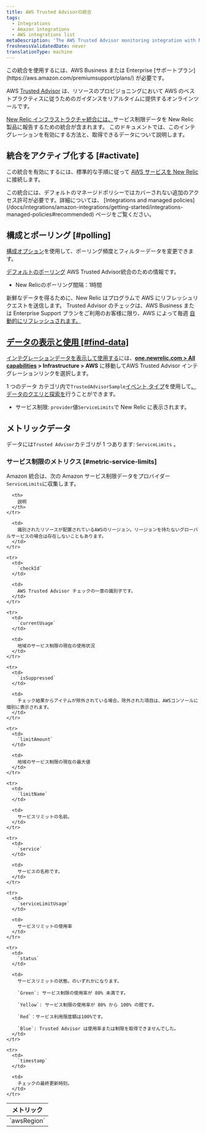 ```yaml
---
title: AWS Trusted Advisorの統合
tags:
  - Integrations
  - Amazon integrations
  - AWS integrations list
metaDescription: 'The AWS Trusted Advisor monitoring integration with New Relic: what data it reports, and how to enable it.'
freshnessValidatedDate: never
translationType: machine
---
```


<Callout variant="tip">
  この統合を使用するには、AWS Business または Enterprise [サポートプラン](https://aws.amazon.com/premiumsupport/plans/) が必要です。
</Callout>

AWS [Trusted Advisor](https://aws.amazon.com/premiumsupport/technology/trusted-advisor/) は、リソースのプロビジョニングにおいて AWS のベストプラクティスに従うためのガイダンスをリアルタイムに提供するオンラインツールです。

[New Relic インフラストラクチャ統合には、](/docs/infrastructure/introduction-infra-monitoring)サービス制限データを New Relic 製品に報告するための統合が含まれます。 このドキュメントでは、このインテグレーションを有効にする方法と、取得できるデータについて説明します。

## 統合をアクティブ化する [#activate]

この統合を有効にするには、標準的な手順に従って [AWS サービスを New Relic](/docs/infrastructure/infrastructure-integrations/getting-started/connect-aws-integrations-infrastructure) に接続します。

<Callout variant="important">
  この統合には、デフォルトのマネージドポリシーではカバーされない追加のアクセス許可が必要です。詳細については、 [Integrations and managed policies](/docs/integrations/amazon-integrations/getting-started/integrations-managed-policies#recommended) ページをご覧ください。
</Callout>

## 構成とポーリング [#polling]

[構成オプション](/docs/integrations/new-relic-integrations/getting-started/configure-polling-frequency-data-collection-cloud-integrations)を使用して、ポーリング頻度とフィルターデータを変更できます。

[デフォルトのポーリング](/docs/infrastructure/amazon-integrations/aws-integrations-list/aws-polling-intervals-infrastructure-integrations) AWS Trusted Advisor統合のための情報です。

* New Relicのポーリング間隔：1時間

新鮮なデータを得るために、New Relic はプログラムで AWS にリフレッシュリクエストを送信します。 Trusted Advisor のチェックは、AWS Business または Enterprise Support プランをご利用のお客様に限り、AWS によって毎週 [自動的にリフレッシュされます。](https://aws.amazon.com/premiumsupport/faqs/#TArefresh)

## [データの表示と使用 [#find-data]](https://aws.amazon.com/premiumsupport/faqs/#TArefresh)

[](https://aws.amazon.com/premiumsupport/faqs/#TArefresh)[インテグレーションデータを表示して使用する](/docs/infrastructure/integrations/find-use-infrastructure-integration-data)には、<DNT>**[one.newrelic.com &gt; All capabilities](https://one.newrelic.com/all-capabilities) &gt; Infrastructure &gt; AWS**</DNT> に移動してAWS Trusted Advisor インテグレーションリンクを選択します。

1 つのデータ カテゴリ内で`TrustedAdvisorSample`[イベント タイプ](/docs/data-apis/understand-data/new-relic-data-types/#event-data)を使用して[、データのクエリと探索を](/docs/using-new-relic/data/understand-data/query-new-relic-data)行うことができます。

* サービス制限: `provider`値`ServiceLimits`で New Relic に表示されます。

## メトリックデータ

データには`Trusted Advisor`カテゴリが 1 つあります: `ServiceLimits` 。

### サービス制限のメトリクス [#metric-service-limits]

Amazon 統合は、次の Amazon サービス制限データをプロバイダー `ServiceLimits`に収集します。

<table>
  <thead>
    <tr>
      <th style={{ width: "275px" }}>
        メトリック
      </th>

      <th>
        説明
      </th>
    </tr>
  </thead>

  <tbody>
    <tr>
      <td>
        `awsRegion`
      </td>

      <td>
        識別されたリソースが配置されているAWSのリージョン。リージョンを持たないグローバルサービスの場合は存在しないこともあります。
      </td>
    </tr>

    <tr>
      <td>
        `checkId`
      </td>

      <td>
        AWS Trusted Advisor チェックの一意の識別子です。
      </td>
    </tr>

    <tr>
      <td>
        `currentUsage`
      </td>

      <td>
        地域のサービス制限の現在の使用状況
      </td>
    </tr>

    <tr>
      <td>
        `isSuppressed`
      </td>

      <td>
        チェック結果からアイテムが除外されている場合。除外された項目は、AWSコンソールに個別に表示されます。
      </td>
    </tr>

    <tr>
      <td>
        `limitAmount`
      </td>

      <td>
        地域のサービス制限の現在の最大値
      </td>
    </tr>

    <tr>
      <td>
        `limitName`
      </td>

      <td>
        サービスリミットの名前。
      </td>
    </tr>

    <tr>
      <td>
        `service`
      </td>

      <td>
        サービスの名称です。
      </td>
    </tr>

    <tr>
      <td>
        `serviceLimitUsage`
      </td>

      <td>
        サービスリミットの使用率
      </td>
    </tr>

    <tr>
      <td>
        `status`
      </td>

      <td>
        サービスリミットの状態。のいずれかになります。

        `Green`: サービス制限の使用率が 80% 未満です。

        `Yellow`: サービス制限の使用率が 80% から 100% の間です。

        `Red`：サービス利用限度額は100%です。

        `Blue`: Trusted Advisor は使用率または制限を取得できませんでした。
      </td>
    </tr>

    <tr>
      <td>
        `timestamp`
      </td>

      <td>
        チェックの最終更新時刻。
      </td>
    </tr>
  </tbody>
</table>